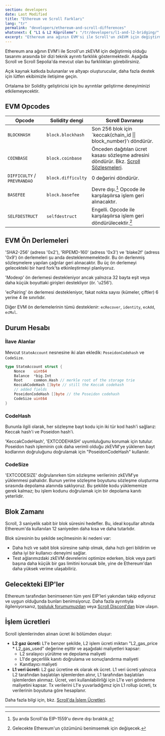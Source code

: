 ```yaml
---
section: developers
date: Last Modified
title: "Ethereum ve Scroll Farkları"
lang: "tr"
permalink: "developers/ethereum-and-scroll-differences"
whatsnext: { "L1 & L2 Köprüleme": "/tr/developers/l1-and-l2-bridging/" }
excerpt: "Ethereum ana ağının EVM'si ile Scroll'un zkEVM için değiştirmiş olduğu tasarımı arasında farklılık gösteren bir dizi teknik ayrıntı vardır. Aşağıda bu farklılıkları şu anda mevcut oldukları haliyle görebilirsiniz."
---
```



Ethereum ana ağının EVM'i ile Scroll'un zkEVM için değiştirmiş olduğu tasarımı arasında bir dizi teknik ayrıntı farklılık göstermektedir. Aşağıda Scroll ve Scroll Sepolia'da mevcut olan bu farklılıkları görebilirsiniz.

Açık kaynak katkıda bulunanlar ve altyapı oluşturucular, daha fazla destek için lütfen ekibimizle iletişime geçin.

<Aside type="tip" title="Don't Worry!">
  Ortalama bir Solidity geliştiricisi için bu ayrıntılar geliştirme deneyiminizi etkilemeyecektir.
</Aside>

## EVM Opcodes

| Opcode                      | Solidity dengi      | Scroll Davranışı                                                                                           |
| --------------------------- | ------------------- | ---------------------------------------------------------------------------------------------------------- |
| `BLOCKHASH`                 | `block.blockhash`   | Son 256 blok için `keccak(chain_id \|\| block_number)'ı döndürür.                                      |
| `COINBASE`                  | `block.coinbase`    | Önceden dağıtılan ücret kasası sözleşme adresini döndürür. Bkz. [Scroll Sözleşmeleri](/tr/developers/scroll-contracts). |
| `DIFFICULTY` / `PREVRANDAO` | `block.difficulty`  | 0 değerini döndürür.                                                                                                 |
| `BASEFEE`                   | `block.basefee`     | Devre dışı.[^eip1559] Opcode ile karşılaşılırsa işlem geri alınacaktır.                       |
| `SELFDESTRUCT`              | `selfdestruct`      | Engelli. Opcode ile karşılaşılırsa işlem geri döndürülecektir.[^willadpot]                      |

[^eip1559]: Şu anda Scroll'da EIP-1559'u devre dışı bıraktık.
[^willadpot]: Gelecekte Ethereum'un çözümünü benimsemek için değişecek.

## EVM Ön Derlemeleri

'SHA2-256' (adress '0x2'), 'RIPEMD-160' (adress '0x3') ve 'blake2f' (adress '0x9') ön derlemeleri şu anda desteklenmemektedir. Bu ön derlenmiş sözleşmelere yapılan çağrılar geri alınacaktır. Bu üç ön derlemeyi gelecekteki bir hard fork'ta etkinleştirmeyi planlıyoruz.

'Modexp' ön derlemesi destekleniyor ancak yalnızca 32 bayta eşit veya daha küçük boyuttaki girişleri destekliyor (ör. 'u256').

'ecPairing' ön derlemesi destekleniyor, fakat nokta sayısı (kümeler, çiftler) 6 yerine 4 ile sınırlıdır.

Diğer EVM ön derlemelerinin tümü desteklenir: `ecRecover`, `identity`, `ecAdd`, `ecMul`.

## Durum Hesabı

### **İlave Alanlar**

Mevcut `StateAccount` nesnesine iki alan ekledik: `PoseidonCodehash` ve `CodeSize`.

```go
type StateAccount struct {
	Nonce    uint64
	Balance  *big.Int
	Root     common.Hash // merkle root of the storage trie
	KeccakCodeHash []byte // still the Keccak codehash
	// added fields
	PoseidonCodeHash []byte // the Poseidon codehash
	CodeSize uint64
}
```

### **CodeHash**

Bununla ilgili olarak, her sözleşme bayt kodu için iki tür kod hash'i sağlarız: Keccak hash'i ve Poseidon hash'i.

'KeccakCodeHash', 'EXTCODEHASH' uyumluluğunu korumak için tutulur. Poseidon hash işleminin çok daha verimli olduğu zkEVM'ye yüklenen bayt kodlarının doğruluğunu doğrulamak için "PoseidonCodeHash" kullanılır.

### CodeSize

'EXTCODESIZE' doğrulanırken tüm sözleşme verilerinin zkEVM'ye yüklenmesi pahalıdır. Bunun yerine sözleşme boyutunu sözleşme oluşturma sırasında depolama alanında saklıyoruz. Bu şekilde kodu yüklememize gerek kalmaz; bu işlem kodunu doğrulamak için bir depolama kanıtı yeterlidir.

## Blok Zamanı

Scroll, 3 saniyelik sabit bir blok süresini hedefler. Bu, ideal koşullar altında Ethereum'da kullanılan 12 saniyeden daha kısa ve daha tutarlıdır.

Blok süresinin bu şekilde seçilmesinin iki nedeni var:

- Daha hızlı ve sabit blok süresine sahip olmak, daha hızlı geri bildirim ve daha iyi bir kullanıcı deneyimi sağlar.
- Test ağlarımızdaki zkEVM devrelerini optimize ederken, blok veya parti başına daha küçük bir gas limitini korusak bile, yine de Ethereum'dan daha yüksek verime ulaşabiliriz.

## Gelecekteki EIP'ler

Ethereum tarafından benimsenen tüm yeni EIP'leri yakından takip ediyoruz ve uygun olduğunda bunları benimsiyoruz. Daha fazla ayrıntıyla ilgileniyorsanız, [topluluk forumumuzdan](https://community.scroll.io) veya [Scroll Discord'dan](https://discord.gg/scroll) bize ulaşın.

## İşlem ücretleri

Scroll işlemlerinden alınan ücret iki bölümden oluşur:

- **L2 gaz ücreti:** L1'e benzer şekilde, L2 işlem ücreti miktarı "L2_gas_price * L2_gas_used" değerine eşittir ve aşağıdaki maliyetleri kapsar:
   - L2 sıralayıcı yürütme ve depolama maliyeti
   - L1'de geçerlilik kanıtı doğrulama ve sonuçlandırma maliyeti
   - Kanıtlayıcı maliyeti
- **L1 veri ücreti:** L2 gaz ücretine ek olarak ek ücret. L1 veri ücreti yalnızca L2 tarafından başlatılan işlemlerden alınır, L1 tarafından başlatılan işlemlerden alınmaz. Ücret, veri kullanılabilirliği için L1'e veri gönderme maliyetini kapsar. Tx verilerini L1'e yuvarladığımız için L1 rollup ücreti, tx verilerinin boyutuna göre hesaplanır.

Daha fazla bilgi için, bkz. [Scroll'da İşlem Ücretleri](/tr/developers/transaction-fees-on-scroll).

---
